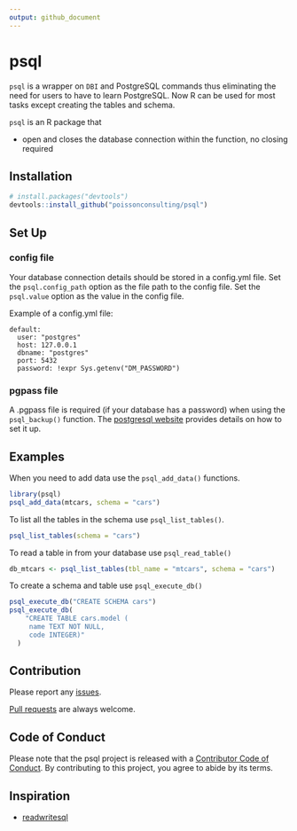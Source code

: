 ```yaml
---
output: github_document
---
```


# psql

<!-- badges: start -->
<!-- badges: end -->

`psql` is a wrapper on `DBI` and PostgreSQL commands thus eliminating the need for users to have to learn PostgreSQL. Now R can be used for most tasks except creating the tables and schema. 

`psql` is an R package that

- open and closes the database connection within the function, no closing required

## Installation

```r
# install.packages("devtools")
devtools::install_github("poissonconsulting/psql")
```

## Set Up

### config file

Your database connection details should be stored in a config.yml file. 
Set the `psql.config_path` option as the file path to the config file. 
Set the `psql.value` option as the value in the config file.

Example of a config.yml file:

```
default:
  user: "postgres"
  host: 127.0.0.1
  dbname: "postgres"
  port: 5432
  password: !expr Sys.getenv("DM_PASSWORD")
```

### pgpass file

A .pgpass file is required (if your database has a password) when using the `psql_backup()` function. 
The [postgresql website](https://www.postgresql.org/docs/current/libpq-pgpass.html) provides details on how to set it up.

## Examples

When you need to add data use the `psql_add_data()` functions. 

``` r
library(psql)
psql_add_data(mtcars, schema = "cars")
```

To list all the tables in the schema use `psql_list_tables()`.

``` r
psql_list_tables(schema = "cars")
```

To read a table in from your database use `psql_read_table()`

``` r
db_mtcars <- psql_list_tables(tbl_name = "mtcars", schema = "cars")
```

To create a schema and table use `psql_execute_db()`

``` r
psql_execute_db("CREATE SCHEMA cars")
psql_execute_db(
    "CREATE TABLE cars.model (
     name TEXT NOT NULL,
     code INTEGER)"
  )
```

## Contribution

Please report any [issues](https://github.com/poissonconsulting/psql/issues).

[Pull requests](https://github.com/poissonconsulting/psql/pulls) are always welcome.

## Code of Conduct

Please note that the psql project is released with a [Contributor Code of Conduct](https://contributor-covenant.org/version/2/1/CODE_OF_CONDUCT.html). By contributing to this project, you agree to abide by its terms.

## Inspiration

- [readwritesql](https://github.com/poissonconsulting/readwritesqlite)
